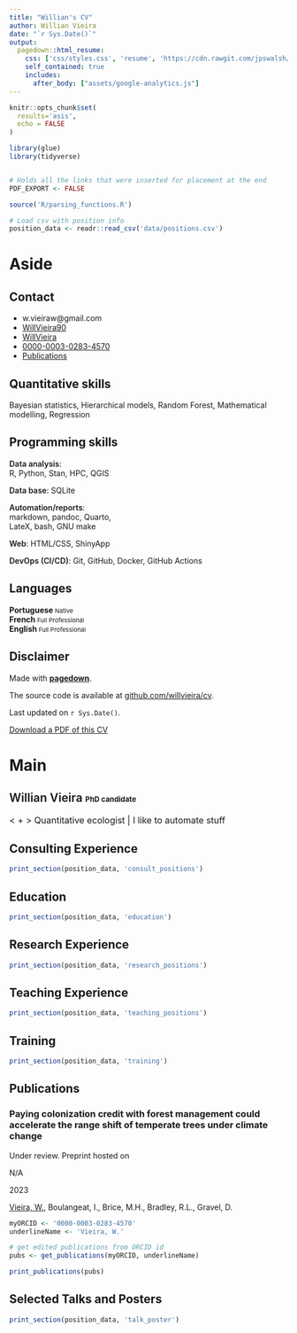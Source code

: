 ```yaml
---
title: "Willian's CV"
author: Willian Vieira
date: "`r Sys.Date()`"
output:
  pagedown::html_resume:
    css: ['css/styles.css', 'resume', 'https://cdn.rawgit.com/jpswalsh/academicons/master/css/academicons.min.css']
    self_contained: true
    includes: 
      after_body: ["assets/google-analytics.js"]
---
```


```r
knitr::opts_chunk$set(
  results='asis',
  echo = FALSE
)

library(glue)
library(tidyverse)


# Holds all the links that were inserted for placement at the end
PDF_EXPORT <- FALSE

source('R/parsing_functions.R')

# Load csv with position info
position_data <- readr::read_csv('data/positions.csv')
```

Aside
================================================================================

Contact {#contact}
--------------------------------------------------------------------------------

- <i class="fa fa-envelope"></i> w.vieiraw@gmail.com
- <i class="fa fa-twitter"></i> [WillVieira90](https://twitter.com/willvieira90)
- <i class="fa fa-github"></i> [WillVieira](https://github.com/willvieira)
<!-- - <i class="fa fa-globe"></i> [willvieira.github.io/](https://willvieira.github.io/) -->
- <i class="ai ai-orcid"></i> [0000-0003-0283-4570](https://orcid.org/0000-0003-0283-4570)
- <i class="ai ai-google-scholar"></i> [Publications](https://scholar.google.com/citations?user=GyChlIoAAAAJ&hl=en)


Quantitative skills
------------------------------------

Bayesian statistics, Hierarchical models, Random Forest, Mathematical modelling, Regression

Programming skills
------------------------------------

<span style="font-weight:600;">Data analysis</span>: <br>R, Python, Stan, HPC, QGIS<br>

<span style="font-weight:600;">Data base</span>: SQLite<br>

<span style="font-weight:600;">Automation/reports</span>: <br>markdown, pandoc, Quarto,<br>LateX, bash, GNU make<br> 

<span style="font-weight:600;">Web</span>: HTML/CSS, ShinyApp<br>

<span style="font-weight:600;">DevOps (CI/CD)</span>: Git, GitHub, Docker, GitHub Actions


Languages
------------------------------------

**Portuguese**<span style="font-size:11px;"> Native</span><br>
**French**<span style="font-size:11px;"> Full Professional</span><br>
**English**<span style="font-size:11px;"> Full Professional</span><br>


Disclaimer {#disclaimer}
--------------------------------------------------------------------------------

Made with [**pagedown**](https://github.com/rstudio/pagedown).

The source code is available at [github.com/willvieira/cv](https://github.com/willvieira/cv).

Last updated on `r Sys.Date()`.

[<i class='fas fa-download'></i> Download a PDF of this CV](https://willvieira.github.io/cv/WillianVieira.pdf)


Main
================================================================================

 <span style="font-weight:600">Willian Vieira</span> <span style="font-size: 13px;">PhD candidate</span>{#title}
--------------------------------------------------------------------------------


<span style="font-size: 1rem;">< <i class="fa fa-chart-bar"></i> + <i class="fa fa-robot"></i> >  Quantitative ecologist | I like to automate stuff</span>


Consulting Experience {data-icon=briefcase}
--------------------------------------------------------------------------------

```r
print_section(position_data, 'consult_positions')
```


Education {data-icon=graduation-cap data-concise=true}
--------------------------------------------------------------------------------

```r
print_section(position_data, 'education')
```


Research Experience {data-icon=laptop}
--------------------------------------------------------------------------------

```r
print_section(position_data, 'research_positions')
```


Teaching Experience {data-icon=chalkboard-teacher}
--------------------------------------------------------------------------------

```r
print_section(position_data, 'teaching_positions')
```

Training {data-icon=certificate}
--------------------------------------------------------------------------------

```r
print_section(position_data, 'training')
```


Publications {data-icon=book}
--------------------------------------------------------------------------------

### Paying colonization credit with forest management could accelerate the range shift of temperate trees under climate change

Under review. Preprint hosted on <a href="https://willvieira.github.io/ms_STM-managed/" target="_blank"><i class="fa fa-github"></i></a>

N/A

2023

<span style="text-decoration: underline;">Vieira, W.</span>, Boulangeat, I., Brice, M.H., Bradley, R.L., Gravel, D.

```r
myORCID <- '0000-0003-0283-4570'
underlineName <- 'Vieira, W.'

# get edited publications from ORCID id
pubs <- get_publications(myORCID, underlineName)

print_publications(pubs)
```


Selected Talks and Posters {data-icon=chalkboard-teacher}
--------------------------------------------------------------------------------

```r
print_section(position_data, 'talk_poster')
```

